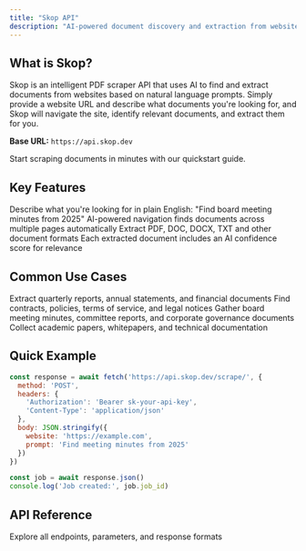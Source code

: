 ```yaml
---
title: "Skop API"
description: "AI-powered document discovery and extraction from websites"
---
```


## What is Skop?

Skop is an intelligent PDF scraper API that uses AI to find and extract documents from websites based on natural language prompts. Simply provide a website URL and describe what documents you're looking for, and Skop will navigate the site, identify relevant documents, and extract them for you.

**Base URL:** `https://api.skop.dev`

<Card title="Get Started" icon="rocket" horizontal href="/quickstart">
  Start scraping documents in minutes with our quickstart guide.
</Card>

## Key Features

<CardGroup cols={2}>
  <Card title="Natural Language Prompts" icon="comments">
    Describe what you're looking for in plain English: "Find board meeting minutes from 2025"
  </Card>
  <Card title="Smart Document Discovery" icon="magnifying-glass">
    AI-powered navigation finds documents across multiple pages automatically
  </Card>
  <Card title="Multiple File Formats" icon="file-lines">
    Extract PDF, DOC, DOCX, TXT and other document formats
  </Card>
  <Card title="Confidence Scoring" icon="chart-line">
    Each extracted document includes an AI confidence score for relevance
  </Card>
</CardGroup>

## Common Use Cases

<Columns cols={2}>
  <Card title="Financial Reports" icon="chart-pie">
    Extract quarterly reports, annual statements, and financial documents
  </Card>
  <Card title="Legal Documents" icon="scale-balanced">
    Find contracts, policies, terms of service, and legal notices
  </Card>
  <Card title="Meeting Minutes" icon="users">
    Gather board meeting minutes, committee reports, and corporate governance documents
  </Card>
  <Card title="Research Papers" icon="flask">
    Collect academic papers, whitepapers, and technical documentation
  </Card>
</Columns>

## Quick Example

```javascript
const response = await fetch('https://api.skop.dev/scrape/', {
  method: 'POST',
  headers: {
    'Authorization': 'Bearer sk-your-api-key',
    'Content-Type': 'application/json'
  },
  body: JSON.stringify({
    website: 'https://example.com',
    prompt: 'Find meeting minutes from 2025'
  })
})

const job = await response.json()
console.log('Job created:', job.job_id)
```

## API Reference

<Card title="Full API Documentation" icon="code" href="/api-reference/introduction">
  Explore all endpoints, parameters, and response formats
</Card>
